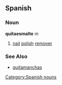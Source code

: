 == Spanish == 
=== Noun === 
'''quitaesmalte''' ''m'' 
# [[nail]] [[polish]] [[remover]]

=== See Also ===
*[[quitamanchas]]
[[Category:Spanish nouns]]